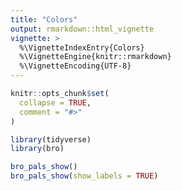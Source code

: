 ```yaml
---
title: "Colors"
output: rmarkdown::html_vignette
vignette: >
  %\VignetteIndexEntry{Colors}
  %\VignetteEngine{knitr::rmarkdown}
  %\VignetteEncoding{UTF-8}
---
```


```r
knitr::opts_chunk$set(
  collapse = TRUE,
  comment = "#>"
)
```

```r
library(tidyverse)
library(bro)

bro_pals_show()
bro_pals_show(show_labels = TRUE)
```
